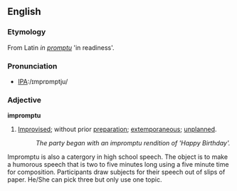 ==English==

===Etymology===
From Latin ''in [[promptu]]'' 'in readiness'. 

===Pronunciation===
*[[w:International Phonetic Alphabet|IPA]]:/ɪmprɒmptju/

===Adjective===
'''impromptu'''
#[[Improvised]]; without prior [[preparation]]; [[extemporaneous]]; [[unplanned]].
#:''The party began with an impromptu rendition of 'Happy Birthday'.''


Impromptu is also a catergory in high school speech. The object is to make a humorous speech that is two to five minutes long
using a five minute time for composition. Participants draw subjects for their speech out of slips of paper. He/She can pick three 
but only use one topic.